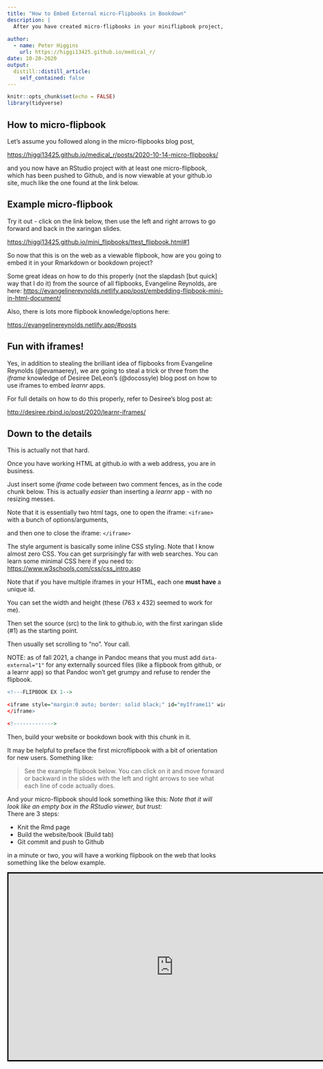 ```yaml
---
title: "How to Embed External micro-Flipbooks in Bookdown"
description: |
  After you have created micro-flipbooks in your miniflipbook project, how do you embed them in Rmarkdown and bookdown projects?
  
author:
  - name: Peter Higgins
    url: https://higgi13425.github.io/medical_r/
date: 10-20-2020
output:
  distill::distill_article:
    self_contained: false
---
```


```r
knitr::opts_chunk$set(echo = FALSE)
library(tidyverse)
```

## How to micro-flipbook

Let's assume you followed along in the micro-flipbooks blog post,

<https://higgi13425.github.io/medical_r/posts/2020-10-14-micro-flipbooks/>

and you now have an RStudio project with at least one micro-flipbook, which has been pushed to Github, and is now viewable at your github.io site, much like the one found at the link below.

## Example micro-flipbook

Try it out - click on the link below, then use the left and right arrows to go forward and back in the xaringan slides.

<https://higgi13425.github.io/mini_flipbooks/ttest_flipbook.html#1>

So now that this is on the web as a viewable flipbook, how are you going to embed it in your Rmarkdown or bookdown project?

Some great ideas on how to do this properly (not the slapdash [but quick] way that I do it) from the source of all flipbooks, Evangeline Reynolds, are here: <https://evangelinereynolds.netlify.app/post/embedding-flipbook-mini-in-html-document/>

Also, there is lots more flipbook knowledge/options here:

<https://evangelinereynolds.netlify.app/#posts>

## Fun with iframes!

Yes, in addition to stealing the brilliant idea of flipbooks from Evangeline Reynolds (@evamaerey), we are going to steal a trick or three from the *iframe* knowledge of Desiree DeLeon's (@docossyle) blog post on how to use iframes to embed *learnr* apps.

For full details on how to do this properly, refer to Desiree's blog post at:

<http://desiree.rbind.io/post/2020/learnr-iframes/>

## Down to the details

This is actually not that hard.

Once you have working HTML at github.io with a web address, you are in business.

Just insert some *iframe* code between two comment fences, as in the code chunk below. This is actually *easier* than inserting a *learnr* app - with no resizing messes.

Note that it is essentially two html tags, one to open the iframe: `<iframe>` with a bunch of options/arguments,

and then one to close the iframe: `</iframe>`

The style argument is basically some inline CSS styling. Note that I know almost zero CSS. You can get surprisingly far with web searches. You can learn some minimal CSS here if you need to:\
<https://www.w3schools.com/css/css_intro.asp>

Note that if you have multiple iframes in your HTML, each one **must have** a unique id.

You can set the width and height (these (763 x 432) seemed to work for me).

Then set the source (src) to the link to github.io, with the first xaringan slide (\#1) as the starting point.

Then usually set scrolling to "no". Your call.

NOTE: as of fall 2021, a change in Pandoc means that you must add `data-external="1"` for any externally sourced files (like a flipbook from github, or a learnr app) so that Pandoc won't get grumpy and refuse to render the flipbook.

```r
<!---FLIPBOOK EX 1--> 

<iframe style="margin:0 auto; border: solid black;" id="myIframe11" width="763" height="432" src="https://higgi13425.github.io/mini_flipbooks/ttest_flipbook.html#1" scrolling="no" data-external="1" allowfullscreen loading="lazy">
</iframe>

<!-------------> 

```

Then, build your website or bookdown book with this chunk in it.

It may be helpful to preface the first microflipbook with a bit of orientation for new users. Something like:

> See the example flipbook below. You can click on it and move forward or backward in the slides with the left and right arrows to see what each line of code actually does.

And your micro-flipbook should look something like this: *Note that it will look like an empty box in the RStudio viewer, but trust:*\
There are 3 steps:

-   Knit the Rmd page
-   Build the website/book (Build tab)
-   Git commit and push to Github

in a minute or two, you will have a working flipbook on the web that looks something like the below example.

<!---FLIPBOOK EX 1-->

<iframe style="margin:0 auto; border: solid black;" id="myIframe11" width="763" height="432" src="https://higgi13425.github.io/mini_flipbooks/ttest_flipbook.html#1" scrolling="no" data-external="1" allowfullscreen loading="lazy">
</iframe>

<!-------------> 